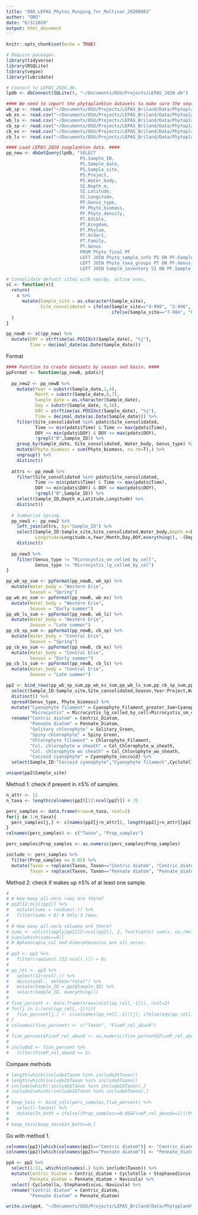 ```yaml
---
title: "00X_LEPAS_Phytos_Munging_for_Multivar_20200603"
author: "DRO"
date: "6/3/2020"
output: html_document
---
```


```r

knitr::opts_chunk$set(echo = TRUE)

# Require packages.
library(tidyverse)
library(RSQLite)
library(vegan)
library(lubridate)

# Connect to LEPAS_2020.db.
lpdb <- dbConnect(SQLite(), "~/Documents/OSU/Projects/LEPAS_2020.db")

#### We need to import the phytoplankton datasets to make sure the seasons/dates in the zoop data match. ####
wb_sp <- read.csv("~/Documents/OSU/Projects/LEPAS_Briland/Data/Phytoplankton/LEPAS_Phytoplankton_WesternB_Spring_Updated_20200717.csv")
wb_es <- read.csv("~/Documents/OSU/Projects/LEPAS_Briland/Data/Phytoplankton/LEPAS_Phytoplankton_WesternB_EarlySummer_Updated_20200717.csv")
wb_ls <- read.csv("~/Documents/OSU/Projects/LEPAS_Briland/Data/Phytoplankton/LEPAS_Phytoplankton_WesternB_LateSummer_Updated_20200717.csv")
cb_sp <- read.csv("~/Documents/OSU/Projects/LEPAS_Briland/Data/Phytoplankton/LEPAS_Phytoplankton_CentralB_Spring_Updated_20200717.csv")
cb_es <- read.csv("~/Documents/OSU/Projects/LEPAS_Briland/Data/Phytoplankton/LEPAS_Phytoplankton_CentralB_EarlySummer_Updated_20200717.csv")
cb_ls <- read.csv("~/Documents/OSU/Projects/LEPAS_Briland/Data/Phytoplankton/LEPAS_Phytoplankton_CentralB_LateSummer_Updated_20200717.csv") 

#### Load LEPAS_2020 zooplankton data. ####
pp_new <- dbGetQuery(lpdb, "SELECT
                            PS.Sample_ID,
                            PS.Sample_date,
                            PS.Sample_site,
                            PS.Project,
                            PS.Water_body,
                            SI.Depth_m,
                            SI.Latitude,
                            SI.Longitude,
                            PF.Genus_type,
                            PF.Phyto_biomass,
                            PF.Phyto_density,
                            PT.Edible,
                            PT.Kingdom,
                            PT.Phylum,
                            PT.Order1,
                            PT.Family,
                            PT.Genus
                            FROM Phyto_final PF
                            LEFT JOIN Phyto_sample_info PS ON PF.Sample_ID = PS.Sample_ID
                            LEFT JOIN Phyto_taxa_groups PT ON PF.Genus_type = PT.Genus_type
                            LEFT JOIN Sample_inventory SI ON PF.Sample_ID = SI.Sample_ID")

# Consolidate defunct sites with nearby, active ones.
sC <- function(x){
  return(
    x %>% 
      mutate(Sample_site = as.character(Sample_site),
             Site_consolidated = ifelse(Sample_site=="4-996", "3-996",
                                        ifelse(Sample_site=="7-984", "8-994", Sample_site)))
  )
}

pp_newB <- sC(pp_new) %>% 
  mutate(DOY = strftime(as.POSIXct(Sample_date), "%j"),
         Time = decimal_date(as.Date(Sample_date)))

```


Format 
```r

#### Function to create datasets by season and basin. ####
ppFormat <- function(pp_newB, pdats){
  
  pp_new2 <- pp_newB %>% 
    mutate(Year = substr(Sample_date,1,4),
           Month = substr(Sample_date,6,7),
           Sample_date = as.character(Sample_date),
           Day = substr(Sample_date, 9,10),
           DOY = strftime(as.POSIXct(Sample_date), "%j"),
           Time = decimal_date(as.Date(Sample_date))) %>% 
    filter(Site_consolidated %in% pdats$Site_consolidated,
           Time >= min(pdats$Time) & Time <= max(pdats$Time),
           DOY >= min(pdats$DOY) & DOY <= max(pdats$DOY),
           !grepl("B",Sample_ID)) %>% 
    group_by(Sample_date, Site_consolidated, Water_body, Genus_type) %>% 
    mutate(Phyto_biomass = sum(Phyto_biomass, na.rm=T),) %>% 
    ungroup() %>% 
    distinct() 
  
  attrs <- pp_newB %>% 
    filter(Site_consolidated %in% pdats$Site_consolidated,
           Time >= min(pdats$Time) & Time <= max(pdats$Time),
           DOY >= min(pdats$DOY) & DOY <= max(pdats$DOY),
           !grepl("B",Sample_ID)) %>%  
    select(Sample_ID,Depth_m,Latitude,Longitude) %>% 
    distinct()
  
  # Summarize Spring.
  pp_new3 <- pp_new2 %>% 
    left_join(attrs, by="Sample_ID") %>% 
    select(Sample_ID:Sample_site,Site_consolidated,Water_body,Depth_m=Depth_m.x,Latitude=Latitude.x,
           Longitude=Longitude.x,Year,Month,Day,DOY,everything(), -(Depth_m.y:Longitude.y)) %>% 
    distinct()
  
  pp_new3 %>% 
    filter(Genus_type != "Microcystis_sm_celled_by_cell",
           Genus_type != "Microcystis_lg_celled_by_col")
}

pp_wb_sp_sum <- ppFormat(pp_newB, wb_sp) %>% 
  mutate(Water_body = "Western Erie",
         Season = "Spring")
pp_wb_es_sum <- ppFormat(pp_newB, wb_es) %>% 
  mutate(Water_body = "Western Erie",
         Season = "Early summer")
pp_wb_ls_sum <- ppFormat(pp_newB, wb_ls) %>% 
  mutate(Water_body = "Western Erie",
         Season = "Late summer")
pp_cb_sp_sum <- ppFormat(pp_newB, cb_sp) %>% 
  mutate(Water_body = "Central Erie",
         Season = "Spring")
pp_cb_es_sum <- ppFormat(pp_newB, cb_es) %>% 
  mutate(Water_body = "Central Erie",
         Season = "Early summer")
pp_cb_ls_sum <- ppFormat(pp_newB, cb_ls) %>% 
  mutate(Water_body = "Central Erie",
         Season = "Late summer")

```



```r

pp2 <- bind_rows(pp_wb_sp_sum,pp_wb_es_sum,pp_wb_ls_sum,pp_cb_sp_sum,pp_cb_es_sum,pp_cb_ls_sum) %>% 
  select(Sample_ID:Sample_site,Site_consolidated,Season,Year:Project,Water_body,Genus_type,Phyto_biomass) %>% 
  distinct() %>% 
  spread(Genus_type, Phyto_biomass) %>% 
  mutate("Cyanophyte filament" = Cyanophyte_Filament_greater_3um+Cyanophyte_Filament_less_3um,
         "Microcystis" = Microcystis_lg_celled_by_cell+Microcystis_sm_celled_by_col) %>% 
  rename("Centric diatom" = Centric_Diatom,
         "Pennate diatom" = Pennate_Diatom,
         "Solitary chlorophyte" = Solitary_Green,
         "Spiny chlorophyte" = Spiny_Green,
         "Chlorophyte filament" = Chlorophyte_Filament,
         "Col. chlorophyte w sheath" = Col_Chlorophyte_w_sheath,
         "Col. chlorophyte wo sheath" = Col_Chlorophyte_wo_sheath,
         "Coccoid cyanophyte" = Cyanophyte_coccoid) %>% 
  select(Sample_ID:"Coccoid cyanophyte","Cyanophyte filament",Cyclotella:Micractinium,Microcystis,Navicula:Synedra) 

unique(pp2$Sample_site)

```


Method 1: check if present in ≥5% of samples.
```r

n_attr <- 11
n_taxa <- length(colnames(pp2)[12:ncol(pp2)]) # 76

perc_samples <- data.frame(nrow=n_taxa, ncol=2)
for(j in 1:n_taxa){
  perc_samples[j,] <- c(names(pp2[j+n_attr]), length(pp2[j+n_attr][pp2[j+n_attr]>0])/nrow(pp2))
}
colnames(perc_samples) <- c("Taxon", "Prop_samples")

perc_samples$Prop_samples <- as.numeric(perc_samples$Prop_samples)

include <- perc_samples %>% 
  filter(Prop_samples >= 0.05) %>% 
  mutate(Taxon = replace(Taxon, Taxon=="Centric diatom", "Centric_diatom"),
         Taxon = replace(Taxon, Taxon=="Pennate diatom", "Pennate_diatom"))

```


Method 2: check if makes up ≥5% of at least one sample.
```r
# 
# # How many all-zero rows are there?
# pp2[12:ncol(pp2)] %>% 
#   mutate(sums = rowSums(.)) %>% 
#   filter(sums > 0) # Only 3 rows.
# 
# # How many all-zero columns are there?
# sums <- unlist(apply(pp2[12:ncol(pp2)], 2, function(x) sum(x, na.rm=T)))
# sums[which(sums==0)]
# # Aphanocapsa_col and Dimorphococcus are all zeros.
# 
# pp3 <- pp2 %>% 
#   filter(rowSums(.[12:ncol(.)]) > 0) 
# 
# pp_rel <- pp3 %>% 
#   select(12:ncol(.)) %>% 
#   decostand(., method="total") %>%
#   mutate(Sample_ID = pp3$Sample_ID) %>% 
#   select(Sample_ID, everything())
# 
# five_percent <- data.frame(nrow=(ncol(pp_rel[,-1])), ncol=2)
# for(j in 1:(ncol(pp_rel[,-1]))){
#   five_percent[j,] <- c(colnames(pp_rel[,-1])[j], ifelse(any(pp_rel[,-1][,j] >= 0.05), 1, 0))
# }
# colnames(five_percent) <- c("Taxon", "FiveP_rel_abund")
# 
# five_percent$FiveP_rel_abund <- as.numeric(five_percent$FiveP_rel_abund)
# 
# include2 <- five_percent %>% 
#   filter(FiveP_rel_abund == 1)

```


Compare methods
```r

# length(which(include$Taxon %in% include2$Taxon))
# length(which(include2$Taxon %in% include$Taxon))
# include[which(!include$Taxon %in% include2$Taxon),]
# include2[which(!include2$Taxon %in% include$Taxon),]
# 
# keep_toss <- bind_cols(perc_samples,five_percent) %>% 
#   select(-Taxon1) %>% 
#   mutate(In_both = ifelse((Prop_samples>=0.05&FiveP_rel_abund==1)|(Prop_samples<0.05&FiveP_rel_abund==0), 1, 0))
# 
# keep_toss[keep_toss$In_both==0,]

```


Go with method 1.
```r

colnames(pp2)[which(colnames(pp2)=="Centric diatom")] <- "Centric_diatom"
colnames(pp2)[which(colnames(pp2)=="Pennate diatom")] <- "Pennate_diatom"

pp4 <- pp2 %>% 
  select(1:11, which(colnames(.) %in% include$Taxon)) %>% 
  mutate(Centric_diatom = Centric_diatom + Cyclotella + Stephanodiscus,
         Pennate_diatom = Pennate_diatom + Navicula) %>% 
  select(-Cyclotella,-Stephanodiscus,-Navicula) %>% 
  rename("Centric diatom" = Centric_diatom,
         "Pennate diatom" = Pennate_diatom)

write.csv(pp4, "~/Documents/OSU/Projects/LEPAS_Briland/Data/Phytoplankton/LEPAS_Phytos_Filtered_for_Multivar_20200729.csv")

```







